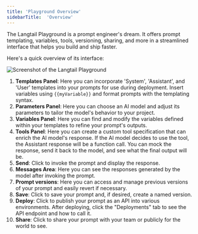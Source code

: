```yaml
---
title: 'Playground Overview'
sidebarTitle:  'Overview'
---
```


The Langtail Playground is a prompt engineer's dream. It offers prompt templating, variables, tools, versioning, sharing, and more in a streamlined interface that helps you build and ship faster.

Here's a quick overview of its interface:

![Screenshot of the Langtail Playground](/images/playground/overview/Playground-overview.png)

1. **Templates Panel**: Here you can incorporate 'System', 'Assistant', and 'User' templates into your prompts for use during deployment. Insert variables using `{{myVariable}}` and format prompts with the templating syntax.
2. **Parameters Panel**: Here you can choose an AI model and adjust its parameters to tailor the model's behavior to your project.
3. **Variables Panel**: Here you can find and modify the variables defined within your templates to refine your prompt's outputs.
4. **Tools Panel**: Here you can create a custom tool specification that can enrich the AI model's response. If the AI model decides to use the tool, the Assistant response will be a function call. You can mock the response, send it back to the model, and see what the final output will be.
5. **Send**: Click to invoke the prompt and display the response.
6. **Messages Area**: Here you can see the responses generated by the model after invoking the prompt.
7. **Prompt versions**: Here you can access and manage previous versions of your prompt and easily revert if necessary.
8. **Save**: Click to save your prompt and, if desired, create a named version.
9. **Deploy**: Click to publish your prompt as an API into various environments. After deploying, click the "Deployments" tab to see the API endpoint and how to call it.
10. **Share**: Click to share your prompt with your team or publicly for the world to see.
